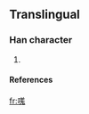 ==Translingual==
===Han character===
{{Han char|rn=30|rad=口|as=10|sn=13|four=|canj=口廿山戈 (RTUI)}}
# {{defn|Han|sort=口10}}
====References====
{{Han ref|kx=0204.111|hdz=10670.081|uh=55F4|ud=22004}}

[[fr:嗴]]